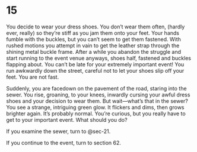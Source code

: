 # 15 {#sec-15}

You decide to wear your dress shoes. You don’t wear them often, (hardly ever, really) so they’re stiff as you jam them onto your feet. Your hands fumble with the buckles, but you can’t seem to get them fastened. With rushed motions you attempt in vain to get the leather strap through the shining metal buckle frame. After a while you abandon the struggle and start running to the event venue anyways, shoes half, fastened and buckles flapping about. You can’t be late for your extremely important event! 
You run awkwardly down the street, careful not to let your shoes slip off your feet. You are not fast.

Suddenly, you are facedown on the pavement of the road, staring into the sewer. You rise, groaning, to your knees, inwardly cursing your awful dress shoes and your decision to wear them. But wait—what’s that in the sewer? You see a strange, intriguing green glow. It flickers and dims, then grows brighter again. It’s probably normal.
You’re curious, but you really have to get to your important event. What should you do?

If you examine the sewer, turn to @sec-21.

If you continue to the event, turn to section 62.
 
